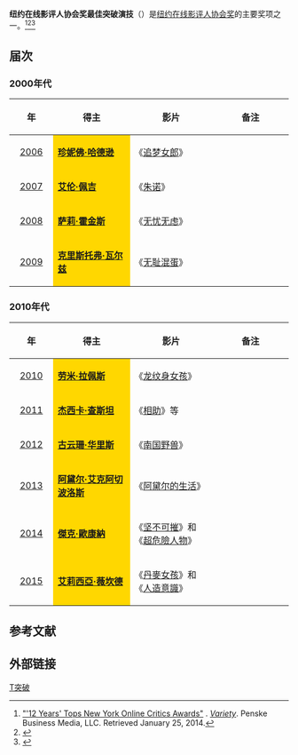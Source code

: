 {{noteTA
|G1=Movie
|G2=Show
}}
'''纽约在线影评人协会奖最佳突破演技'''（{{lang-en|'''New York Film Critics Online Award for Best Breakthrough Performance'''}}）是[[纽约在线影评人协会|纽约在线影评人协会奖]]的主要奖项之一。<ref>[http://variety.com/2013/film/news/12-years-tops-new-york-online-critics-awards-1200934227 "'12 Years' Tops New York Online Critics Awards"] {{Wayback|url=http://variety.com/2013/film/news/12-years-tops-new-york-online-critics-awards-1200934227 |date=20210402081204 }}. ''[[Variety_(magazine)|Variety]]''. Penske Business Media, LLC. Retrieved January 25, 2014.</ref><ref>{{cite web |url=http://ent.sina.com.cn/m/f/2011-12-12/11233505205.shtml |title=纽约在线影评人协会奖：《艺术家》连胜 |accessdate=2011 |publisher=新浪网 |work= |language=zh-hans |archive-date=2021-04-02 |archive-url=https://web.archive.org/web/20210402081147/http://ent.sina.com.cn/m/f/2011-12-12/11233505205.shtml |dead-url=no }}</ref><ref>{{cite web |url=http://news.cntv.cn/20101213/108923.shtml |title=纽约在线影评人协会奖 《社交网络》获三最佳成赢家 |accessdate=2010 |publisher=央视网 |work= |language=zh-hans |archive-date=2021-04-02 |archive-url=https://web.archive.org/web/20210402081157/http://news.cntv.cn/20101213/108923.shtml |dead-url=no }}</ref>

== 届次 ==
=== 2000年代 ===
{| class="wikitable" width="95%" cellpadding="5"
|-
!width="100"|年
!width="300"|得主
!width="300"|影片
!width="300"|备注
|-
|style="text-align:center;"| [[第6届纽约在线影评人协会奖|2006]] || style="background:#FFD700;" | '''[[珍妮佛·哈德逊|珍妮佛·哈德逊]]''' || 《[[夢幻女郎|追梦女郎]]》 ||  
|-
|style="text-align:center;"| [[第7届纽约在线影评人协会奖|2007]] || style="background:#FFD700;" | '''[[艾伦·佩吉|艾伦·佩吉]]''' ||《[[Juno少女孕記|朱诺]]》  ||  
|-
|style="text-align:center;"| [[第8届纽约在线影评人协会奖|2008]] ||  style="background:#FFD700;" | '''[[萨莉·霍金斯|萨莉·霍金斯]]''' ||《[[无忧无虑|无忧无虑]]》  || 
|-
|style="text-align:center;"| [[第9届纽约在线影评人协会奖|2009]] ||  style="background:#FFD700;" |'''[[克里斯托弗·瓦尔兹|克里斯托弗·瓦尔兹]]''' || 《[[无耻混蛋|无耻混蛋]]》 ||  
|}

=== 2010年代 ===
{| class="wikitable" width="95%" cellpadding="5"
|-
!width="100"|年
!width="300"|得主
!width="300"|影片
!width="300"|备注
|-
|style="text-align:center;"| [[第10届纽约在线影评人协会奖|2010]] ||  style="background:#FFD700;" | '''[[劳米·拉佩斯|劳米·拉佩斯]]''' || 《[[龍紋身的女孩_(2011年電影)|龙纹身女孩]]》 ||  
|-
|style="text-align:center;"| [[第11届纽约在线影评人协会奖|2011]] ||  style="background:#FFD700;" | '''[[杰西卡·查斯坦|杰西卡·查斯坦]]''' || 《[[相助|相助]]》等||  
|-
|style="text-align:center;"| [[第12届纽约在线影评人协会奖|2012]] ||  style="background:#FFD700;" | '''[[古云珊·华里斯|古云珊·华里斯]]'''|| 《[[南国野兽|南国野兽]]》 || 
|-
|style="text-align:center;"| [[第13届纽约在线影评人协会奖|2013]] || style="background:#FFD700;" | '''[[阿黛尔·艾克阿切波洛斯|阿黛尔·艾克阿切波洛斯]]'''|| 《[[阿黛尔的生活|阿黛尔的生活]]》  ||  
|-
|style="text-align:center;"| [[第14届纽约在线影评人协会奖|2014]] || style="background:#FFD700;" | '''[[傑克·歐康納|傑克·歐康納]]'''|| 《[[坚不可摧|坚不可摧]]》和《[[超危險人物|超危險人物]]》  ||  
|-
|style="text-align:center;"| [[第15届纽约在线影评人协会奖|2015]] || style="background:#FFD700;" | '''[[艾莉西亞·薇坎德|艾莉西亞·薇坎德]]'''|| 《[[丹麥女孩|丹麥女孩]]》和《[[人造意識|人造意識]]》  || 
|}

==参考文献==
{{reflist}}

== 外部链接 ==
{{纽约在线影评人协会奖}}

[[Category:纽约在线影评人协会奖|T突破]]